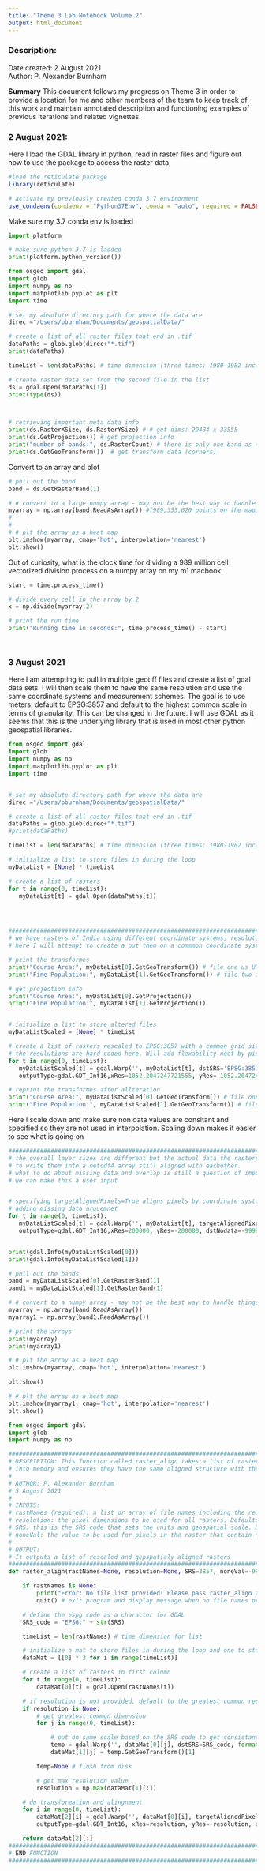 ```yaml
---
title: "Theme 3 Lab Notebook Volume 2"
output: html_document
---
```


### Description:

Date created:  2 August 2021           
Author: P. Alexander Burnham

**Summary** This document follows my progress on Theme 3 in order to provide a location for me and other members of the team to keep track of this work and maintain annotated description and functioning examples of previous iterations and related vignettes. 


### 2 August 2021:

Here I load the GDAL library in python, read in raster files and figure out how to use the package to access the raster data.

```r


#load the reticulate package  
library(reticulate)

# activate my previously created conda 3.7 environment
use_condaenv(condaenv = "Python37Env", conda = "auto", required = FALSE)


```

Make sure my 3.7 conda env is loaded
```python

import platform

# make sure python 3.7 is laoded
print(platform.python_version())
```

```python

from osgeo import gdal
import glob
import numpy as np
import matplotlib.pyplot as plt
import time

# set my absolute directory path for where the data are
direc ="/Users/pburnham/Documents/geospatialData/"

# create a list of all raster files that end in .tif
dataPaths = glob.glob(direc+"*.tif")
print(dataPaths)

timeList = len(dataPaths) # time dimension (three times: 1980-1982 inclusive)

# create raster data set from the second file in the list
ds = gdal.Open(dataPaths[1])
print(type(ds))



# retrieving important meta data info
print(ds.RasterXSize, ds.RasterYSize) # # get dims: 29484 x 33555
print(ds.GetProjection()) # get projection info
print("number of bands:", ds.RasterCount) # there is only one band as expected
print(ds.GetGeoTransform())  # get transform data (corners)


```

Convert to an array and plot
```python


# pull out the band
band = ds.GetRasterBand(1)

# # convert to a large numpy array - may not be the best way to handle things
myarray = np.array(band.ReadAsArray()) #(989,335,620 points on the map)
#
#
# # plt the array as a heat map
plt.imshow(myarray, cmap='hot', interpolation='nearest')
plt.show()

```

Out of curiosity, what is the clock time for dividing a 989 million cell vectorized division process on a numpy array on my m1 macbook.
```python
start = time.process_time()

# divide every cell in the array by 2
x = np.divide(myarray,2)

# print the run time
print("Running time in seconds:", time.process_time() - start)




```

### 3 August 2021
Here I am attempting to pull in multiple geotiff files and create a list of gdal data sets. I will then scale them to have the same resolution and use the same coordinate systems and measurement schemes. The goal is to use meters, default to EPSG:3857 and default to the highest common scale in terms of granularity. This can be changed in the future. I will use GDAL as it seems that this is the underlying library that is used in most other python geospatial libraries.

```python
from osgeo import gdal
import glob
import numpy as np
import matplotlib.pyplot as plt
import time


# set my absolute directory path for where the data are
direc ="/Users/pburnham/Documents/geospatialData/"

# create a list of all raster files that end in .tif
dataPaths = glob.glob(direc+"*.tif")
#print(dataPaths)

timeList = len(dataPaths) # time dimension (three times: 1980-1982 inclusive)

# initialize a list to store files in during the loop
myDataList = [None] * timeList

# create a list of rasters
for t in range(0, timeList):
   myDataList[t] = gdal.Open(dataPaths[t])




##################################################################################################
# we have rasters of India using different coordinate systems, resulutions and slightly different cropeed frames
# here I will attempt to create a put them on a commmon coordinate system and scale

# print the transformes
print("Course Area:", myDataList[0].GetGeoTransform()) # file one us UTS scaled in degrees
print("Fine Population:", myDataList[1].GetGeoTransform()) # file two is using meters

# get projection info
print("Course Area:", myDataList[0].GetProjection())
print("Fine Population:", myDataList[1].GetProjection())


# initialize a list to store altered files
myDataListScaled = [None] * timeList

# create a list of rasters rescaled to EPSG:3857 with a common grid size
# the resulutions are hard-coded here. Will add flexability nect by picking max dim of all imported rasters
for t in range(0, timeList):
   myDataListScaled[t] = gdal.Warp('', myDataList[t], dstSRS='EPSG:3857', format='VRT',
   outputType=gdal.GDT_Int16,xRes=1052.2047247721555, yRes=-1052.2047247721555)

# reprint the transformes after allteration
print("Course Area:", myDataListScaled[0].GetGeoTransform()) # file one us UTS scaled in degrees
print("Fine Population:", myDataListScaled[1].GetGeoTransform()) # file two is using meters

```

Here I scale down and make sure non data values are consitant and specified so they are not used in interpolation. Scaling down makes it easier to see what is going on
```python

############################################################################################################
# the overall layer sizes are different but the actual data the rasters are aligned now. Next we have to figure out how
# to write them into a netcdf4 array still aligned with eachother.
# what to do about missing data and overlap is still a question of importance force -9999 as missing data as default
# we can make this a user input


# specifying targetAlignedPixels=True aligns pixels by coordinate system adn scaling down to make sure things are working 
# adding missing data arguemnet
for t in range(0, timeList):
   myDataListScaled[t] = gdal.Warp('', myDataList[t], targetAlignedPixels=True, dstSRS='EPSG:3857', format='VRT',
   outputType=gdal.GDT_Int16,xRes=200000, yRes=-200000, dstNodata=-9999, outputBounds="maxY")


print(gdal.Info(myDataListScaled[0]))
print(gdal.Info(myDataListScaled[1]))

# pull out the bands
band = myDataListScaled[0].GetRasterBand(1)
band1 = myDataListScaled[1].GetRasterBand(1)

# # convert to a numpy array - may not be the best way to handle things
myarray = np.array(band.ReadAsArray())
myarray1 = np.array(band1.ReadAsArray())

# print the arrays
print(myarray)
print(myarray1)

# # plt the array as a heat map
plt.imshow(myarray, cmap='hot', interpolation='nearest')

plt.show()

# # plt the array as a heat map
plt.imshow(myarray1, cmap='hot', interpolation='nearest')
plt.show()

```


```python

from osgeo import gdal
import glob
import numpy as np

#############################################################################################################
# DESCRIPTION: This function called raster_align takes a list of raster names, loads the rasters
# into memory and ensures they have the same aligned structure with the correct SRS codes and consitant resolutions
#
# AUTHOR: P. Alexander Burnham
# 5 August 2021
#
# INPUTS:
# rastNames (required): a list or array of file names including the required path if in another directory.
# resolution: the pixel dimensions to be used for all rasters. Defaults to the largest common pixel size
# SRS: this is the SRS code that sets the units and geospatial scale. Defaults to EPSG:3857 like google maps
# noneVal: the value to be used for pixels in the raster that contain no value. Defaults to -9999
#
# OUTPUT:
# It outputs a list of rescaled and gepspatialy aligned rasters
#############################################################################################################
def raster_align(rastNames=None, resolution=None, SRS=3857, noneVal=-9999):

    if rastNames is None:
        print("Error: No file list provided! Please pass raster_align a list of raster file names.")
        quit() # exit program and display message when no file names provided

    # define the espg code as a character for GDAL
    SRS_code = "EPSG:" + str(SRS)

    timeList = len(rastNames) # time dimension for list

    # initialize a mat to store files in during the loop and one to store the modification
    dataMat = [[0] * 3 for i in range(timeList)]

    # create a list of rasters in first column
    for t in range(0, timeList):
        dataMat[0][t] = gdal.Open(rastNames[t])

    # if resolution is not provided, default to the greatest common resolution
    if resolution is None:
        # get greatest common dimension
        for j in range(0, timeList):

            # put on same scale based on the SRS code to get consistant resolution values
            temp = gdal.Warp('', dataMat[0][j], dstSRS=SRS_code, format='VRT')
            dataMat[1][j] = temp.GetGeoTransform()[1]

        temp=None # flush from disk

        # get max resolution value
        resolution = np.max(dataMat[1][:])

    # do transformation and alingnment
    for i in range(0, timeList):
        dataMat[2][i] = gdal.Warp('', dataMat[0][i], targetAlignedPixels=True, dstSRS=SRS_code, format='VRT',
        outputType=gdal.GDT_Int16, xRes=resolution, yRes=-resolution, dstNodata=noneVal)

    return dataMat[2][:]
#############################################################################################################
# END FUNCTION
#############################################################################################################


```

